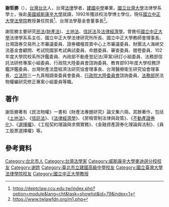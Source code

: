 {{Infobox_officeholder
| name = 謝哲勝
| image name =
| width = 
| now = 中華民國（台灣）法律學者
| period =
| Sex = 男 
| Native place = [[台灣|台灣]][[臺北市|臺北市]]
| date of birth = {{birth date and age |1965|03|15}}
| nationality = {{ROC}}
| party = {{Nonp}}
| place of birth = 
| educate = 
* [[美國|美國]][[威斯康辛大學|威斯康辛大學]]法學碩士、博士 
* [[國立台灣大學|國立台灣大學]]法學士
* [[台北市立建國中學|台北市立建國中學]]畢業 
| past = 
* [[國立中正大學法學院|國立中正大學法學院]]院長（現職）
* [[國立中正大學|國立中正大學]]法律學系教授（現職）
* [[國立中正大學|國立中正大學]]法律學系系主任
* [[國立中正大學|國立中正大學]]法律學研究所所長 
* [[國立中正大學|國立中正大學]]教師會理事長
*[[台灣法學基金會|台灣法學基金會]][[董事長|董事長]]（現職）
*台灣證券交易所上市審議委員
*證券櫃檯買賣中心上市審議委員
* 台灣財產法暨經濟法研究協會理事長 
* 台灣醫療衛生研究協會理事長
* [[立法院|立法院]]三一九真相調查委員會委員 
* [[行政院大陸委員會|行政院大陸委員會]]諮詢委員
* [[中華民國法務部|法務部]]民法物權編研究修正專案小組委員
* [[中華民國法務部|法務部]]信託法研修小組委員
* [[中華民國內政部|內政部]]不動產登記法（草案）研訂小組委員
* [[南京大學|南京大學]]客座教授
* [[南京大學|南京大學]]住宅政策與不動產法研究中心專家顧問
}}
'''謝哲勝'''（{{bd|1965年|3月15日}}），[[台灣|台灣]][[台北|台北]]人，台灣[[法律|法律]]學者，[[建國中學|建國中學]]畢業，[[國立台灣大學|國立台灣大學]]法律學系學士，後赴[[美國|美國]][[威斯康辛大學|威斯康辛大學]]就讀，1992年獲該校法學博士學位，現任[[國立中正大學法學院|國立中正大學法學院]]教授兼任院長<ref>https://deptclaw.ccu.edu.tw/index.php?option=module&lang=cht&task=showlist&id=79&index=1</ref>、台灣法學基金會董事長<ref>https://www.twlawfdn.org/m1.php</ref>。

謝哲勝主要研究[[民法|民法]]([[財產法|財產法]])、[[土地法|土地法]]、[[信託法|信託法]]及[[法律經濟學|法律經濟學]]。曾擔任[[國立中正大學|國立中正大學]]法律學系系主任、國立中正大學法律研究所所長、國立中正大學教師會理事長、台灣證券交易所上市審議委員、證券櫃檯買賣中心上市審議委員、財團法人海峽交流基金會顧問、考試院國家考試典試委員、命題委員、審查委員、閱卷委員、102年度大學院校系所評鑑委員、內政部不動產登記法(草案)研訂小組委員、法務部信託法研修專案小組委員、行政院大陸委員會諮詢委員、教育部93年度大學校務評鑑評鑑委員、台灣財產法暨經濟法研究協會理事長、台灣醫療衛生研究協會理事長、[[立法院|立法院]]三一九真相調查委員會委員、[[行政院大陸委員會|行政院大陸委員會]]諮詢委員、[[中華民國法務部|法務部]]民法物權編研究修正專案小組委員等職。

==著作==
謝哲勝著有《民法物權》一書和《財產法專題研究》論文集六冊。其餘著作，包括《[[土地法|土地法]]》、《[[信託法|信託法]]》、《[[法律經濟學|法律經濟學]]》、《房租管制法律與政策》、《[[不動產證券化|不動產證券化]]》、《[[選擇權|選擇權]]》、《工程契約理論與求償實務》、《金融資產證券化理論與法制》、《員工股票選擇權》等。

==參考資料==
{{DEFAULTSORT:H謝}}
[[Category:台北市人|Category:台北市人]]
[[Category:台灣法學家|Category:台灣法學家]]
[[Category:威斯康辛大學麥迪遜分校校友|Category:威斯康辛大學麥迪遜分校校友]]
[[Category:谢姓|Category:谢姓]]
[[Category:臺北市立建國高級中學校友|Category:臺北市立建國高級中學校友]]
[[Category:國立臺灣大學法律學院校友|Category:國立臺灣大學法律學院校友]]
[[Category:國立中正大學教授|Category:國立中正大學教授]]
